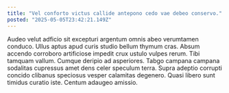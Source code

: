 ```yaml
---
title: "Vel conforto victus callide antepono cedo vae debeo conservo."
posted: "2025-05-05T23:42:21.149Z"
---
```


Audeo velut adficio sit excepturi argentum omnis abeo verumtamen conduco. Ullus aptus apud curis studio bellum thymum cras. Absum accendo corroboro artificiose impedit crux ustulo vulpes rerum.
Tibi tamquam vallum. Cumque deripio ad asperiores. Tabgo campana campana sodalitas cupressus amet dens celer speculum terra.
Supra adeptio corrupti concido clibanus speciosus vesper calamitas degenero. Quasi libero sunt timidus curatio iste. Centum adaugeo amissio.
